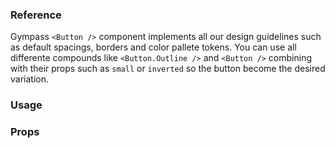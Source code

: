 
### Reference

Gympass `<Button />` component implements all our design guidelines such as default spacings, borders and color pallete tokens.
You can use all differente compounds like `<Button.Outline />` and `<Button />` combining with their props such as `small` or `inverted` so the button become the desired variation.

### Usage

<ExpoSnack id="@gympass/yoga-button" theme="light" />

### Props

<PropsTable component="Button" platform="native" />
